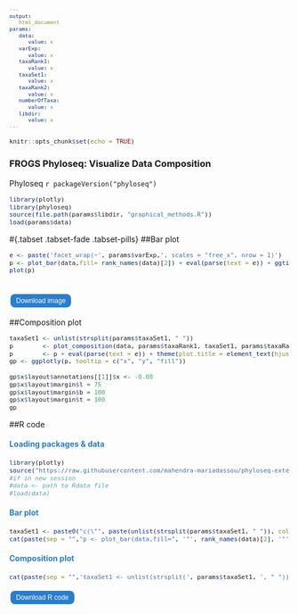 ```yaml
---
output:
   html_document
params:
   data:
      value: x
   varExp:
      value: x
   taxaRank1:
      value: x
   taxaSet1:
      value: x
   taxaRank2:
      value: x
   numberOfTaxa:
      value: x
   libdir:
      value: x
---
```

<meta http-equiv="Content-Type" content="text/html; charset=UTF-8">

<style type="text/css">
code.r{ /* Code block */
  font-size: 11px;
}
pre{ /* Code block */
  font-size: 11px
}
.button {
    background-color: #2a7ecc; /* Blue */
    border          : none;
    color           : white;
    padding         : 5px 10px;
    text-align      : center;
    text-decoration : none;
    display         : inline-block;
    font-size       : 12px;
    margin          : 4px 2px;
    cursor          : pointer;
    border-radius   : 8px;
}
h4 { 
    display      : block;
    font-size    : 1em;
    margin-top   : 1.33em;
    margin-bottom: 1.33em;
    margin-left  : 0;
    margin-right : 0;
    font-weight  : bold;
    color        : #2a7ecc;
}
</style>

<script src=`r file.path(params$libdir, "FileSaver.js")`></script>

```r
knitr::opts_chunk$set(echo = TRUE)
```
<h3>FROGS Phyloseq: Visualize Data Composition</h3>

 Phyloseq `r packageVersion("phyloseq")`

```r
library(plotly)
library(phyloseq)
source(file.path(params$libdir, "graphical_methods.R")) 
load(params$data)
```

#{.tabset .tabset-fade .tabset-pills}
##Bar plot
```r
e <- paste('facet_wrap(~', params$varExp,', scales = "free_x", nrow = 1)')
p <- plot_bar(data,fill= rank_names(data)[2]) + eval(parse(text = e)) + ggtitle(paste("Bar plot colored by", rank_names(data)[2]))+         theme(plot.title = element_text(hjust = 0.5))
plot(p)
```
<br>
<button id="dwn-bar-plot" class="button">
Download image
</button>

##Composition plot
```r
taxaSet1 <- unlist(strsplit(params$taxaSet1, " "))
p        <- plot_composition(data, params$taxaRank1, taxaSet1, params$taxaRank2, params$numberOfTaxa, fill=params$taxaRank2) 
p        <- p + eval(parse(text = e)) + theme(plot.title = element_text(hjust = 0.5))
gp <- ggplotly(p, tooltip = c("x", "y", "fill"))
```
```r
gp$x$layout$annotations[[1]]$x <- -0.08
gp$x$layout$margin$l = 75
gp$x$layout$margin$b = 100
gp$x$layout$margin$t = 100
gp
```

##R code
<h4>Loading packages & data</h4>
```r
library(plotly)
source("https://raw.githubusercontent.com/mahendra-mariadassou/phyloseq-extended/master/load-extra-functions.R")
#if in new session 
#data <- path to Rdata file 
#load(data)
```

<h4>Bar plot</h4>
```r
taxaSet1 <- paste0("c(\"", paste(unlist(strsplit(params$taxaSet1, " ")), collapse = "\", \""), "\")")
cat(paste(sep = "","p <- plot_bar(data,fill=", '"', rank_names(data)[2], '"', ") + facet_wrap(~", params$varExp, ', scales = "free_x", nrow = 1) + ggtitle("', paste("Bar plot colored by", rank_names(data)[2], '")'), '+ theme(plot.title = element_text(hjust = 0.5))', '\nplot(p)'))
```

<h4>Composition plot</h4>
```r
cat(paste(sep = "",'taxaSet1 <- unlist(strsplit(', params$taxaSet1, ', " "))\n', "p <- plot_composition(data,", '"', params$taxaRank1, '" ,taxaSet1 , "', params$taxaRank2, '" ,', params$numberOfTaxa, ', fill="', params$taxaRank2, '"', ") + eval(", parse(text = e),")"),'+ theme(plot.title = element_text(hjust = 0.5))', '\nggplotly(p, tooltip = c("x", "y", "fill"))')
```

<div id="code-r-file" style="display:none; charset=UTF-8">
library(plotly)
&#10;source(\"`https://raw.githubusercontent.com/mahendra-mariadassou/phyloseq-extended/master/load-extra-functions.R`\")
&#10;# if in new session 
&#10;# data <- path to Rdata file 
&#10;# load(data)
&#10;
&#10;varExp <- #Experiment variable
&#10;taxaRank1 <- #Taxonomic rank at which to filter your data
&#10;taxaRank2 <- #Taxonomic rank used for aggregation
&#10;taxaSet1 <- #Taxa (at previously specified taxonomic rank) to keep in the dataset
&#10;taxaRank <- #Taxonomic rank used for coloring (typically \"Phylum\")
&#10;numberOfTaxa <- #Number of most abundant taxa to keep

&#10;# Bar plot
&#10;e <- paste(\'facet_wrap(~\', varExp, \', scales = \"free_x\", nrow = 1)\')
&#10;p <- plot_bar(data,fill= taxaRank) + eval(parse(text = e)) + ggtitle(paste(\"Bar plot colored by\", taxaRank))+ theme(plot.title = element_text(hjust = 0.5))
&#10;plot(p)
&#10;
&#10;# composition plot
&#10;taxaSet1 <- unlist(strsplit(taxaSet1, \"&#32;\"))
&#10;p <- plot_composition(data, taxaRank1, taxaSet1, taxaRank2, numberOfTaxa, fill=taxaRank2) 
&#10;p <- p + eval(parse(text = e)) + theme(plot.title = element_text(hjust = 0.5))
&#10;ggplotly(p, tooltip = c(\"x\", \"y\", \"fill\"))
</div>

<script>
  function download1(){
    var text = document.getElementById("code-r-file").textContent;
    var blob = new Blob([text],{type:"text/plain;charset=utf-8"});
    saveAs(blob,"composition_code.R");
   }
</script>
<input type="button" value="Download R code" class="button" onclick="download1();"/>

<script>
function download(filename, mysrc) {
var element = document.createElement('a');
    element.setAttribute('href', mysrc);
    element.setAttribute('download', filename);
    element.style.display = 'none';
    document.body.appendChild(element);
    element.click();
    document.body.removeChild(element);
}
document.getElementById("dwn-bar-plot").addEventListener("click", function(){
var div = document.getElementById('bar-plot');
var myimg = div.getElementsByTagName('img')[0];
var mysrc = myimg.src;
var filename = "bar_plot.png";
download(filename, mysrc);
}, false);
</script>
